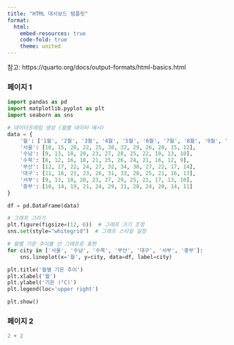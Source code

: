 ```yaml
---
title: "HTML 대시보드 템플릿"
format:
  html:
    embed-resources: true
    code-fold: true
    theme: united
---
```


참고: https://quarto.org/docs/output-formats/html-basics.html

::: {.panel-tabset}

### 페이지 1

```python
import pandas as pd
import matplotlib.pyplot as plt
import seaborn as sns

# 데이터프레임 생성 (월별 데이터 예시)
data = {
    '월': ['1월', '2월', '3월', '4월', '5월', '6월', '7월', '8월', '9월', '10월', '11월', '12월'],
    '서울': [10, 15, 20, 22, 25, 30, 32, 29, 26, 20, 15, 12],
    '수남': [9, 13, 18, 20, 23, 27, 28, 25, 22, 18, 13, 10],
    '수북': [8, 12, 16, 18, 21, 25, 26, 24, 21, 16, 12, 9],
    '부산': [12, 17, 22, 24, 27, 32, 34, 30, 27, 22, 17, 14],
    '대구': [11, 16, 21, 23, 26, 31, 33, 28, 25, 21, 16, 13],
    '서부': [9, 13, 18, 20, 23, 27, 29, 25, 21, 17, 13, 10],
    '중부': [10, 14, 19, 21, 24, 29, 31, 28, 24, 20, 14, 11]
}

df = pd.DataFrame(data)

# 그래프 그리기
plt.figure(figsize=(12, 6))  # 그래프 크기 조정
sns.set(style="whitegrid")  # 그래프 스타일 설정

# 월별 기온 추이를 선 그래프로 표현
for city in ['서울', '수남', '수북', '부산', '대구', '서부', '중부']:
    sns.lineplot(x='월', y=city, data=df, label=city)

plt.title('월별 기온 추이')
plt.xlabel('월')
plt.ylabel('기온 (°C)')
plt.legend(loc='upper right')

plt.show()


```

### 페이지 2

```python
2 + 2
```

:::
